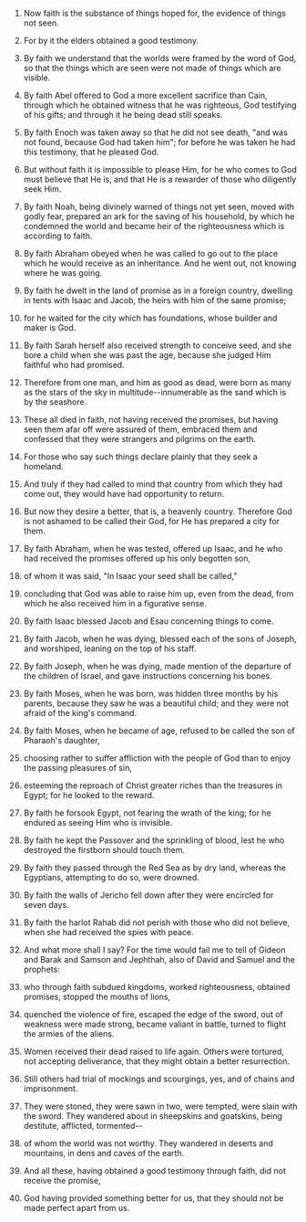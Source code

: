 
1. Now faith is the substance of things hoped for, the evidence of things not seen.

2. For by it the elders obtained a good testimony.

3. By faith we understand that the worlds were framed by the word of God, so that the things which are seen were not made of things which are visible.

4. By faith Abel offered to God a more excellent sacrifice than Cain, through which he obtained witness that he was righteous, God testifying of his gifts; and through it he being dead still speaks.

5. By faith Enoch was taken away so that he did not see death, "and was not found, because God had taken him"; for before he was taken he had this testimony, that he pleased God.

6. But without faith it is impossible to please Him, for he who comes to God must believe that He is, and that He is a rewarder of those who diligently seek Him.

7. By faith Noah, being divinely warned of things not yet seen, moved with godly fear, prepared an ark for the saving of his household, by which he condemned the world and became heir of the righteousness which is according to faith.

8. By faith Abraham obeyed when he was called to go out to the place which he would receive as an inheritance. And he went out, not knowing where he was going.

9. By faith he dwelt in the land of promise as in a foreign country, dwelling in tents with Isaac and Jacob, the heirs with him of the same promise;

10. for he waited for the city which has foundations, whose builder and maker is God.

11. By faith Sarah herself also received strength to conceive seed, and she bore a child when she was past the age, because she judged Him faithful who had promised.

12. Therefore from one man, and him as good as dead, were born as many as the stars of the sky in multitude--innumerable as the sand which is by the seashore.

13. These all died in faith, not having received the promises, but having seen them afar off were assured of them, embraced them and confessed that they were strangers and pilgrims on the earth.

14. For those who say such things declare plainly that they seek a homeland.

15. And truly if they had called to mind that country from which they had come out, they would have had opportunity to return.

16. But now they desire a better, that is, a heavenly country. Therefore God is not ashamed to be called their God, for He has prepared a city for them.

17. By faith Abraham, when he was tested, offered up Isaac, and he who had received the promises offered up his only begotten son,

18. of whom it was said, "In Isaac your seed shall be called,"

19. concluding that God was able to raise him up, even from the dead, from which he also received him in a figurative sense.

20. By faith Isaac blessed Jacob and Esau concerning things to come.

21. By faith Jacob, when he was dying, blessed each of the sons of Joseph, and worshiped, leaning on the top of his staff.

22. By faith Joseph, when he was dying, made mention of the departure of the children of Israel, and gave instructions concerning his bones.

23. By faith Moses, when he was born, was hidden three months by his parents, because they saw he was a beautiful child; and they were not afraid of the king's command.

24. By faith Moses, when he became of age, refused to be called the son of Pharaoh's daughter,

25. choosing rather to suffer affliction with the people of God than to enjoy the passing pleasures of sin,

26. esteeming the reproach of Christ greater riches than the treasures in Egypt; for he looked to the reward.

27. By faith he forsook Egypt, not fearing the wrath of the king; for he endured as seeing Him who is invisible.

28. By faith he kept the Passover and the sprinkling of blood, lest he who destroyed the firstborn should touch them.

29. By faith they passed through the Red Sea as by dry land, whereas the Egyptians, attempting to do so, were drowned.

30. By faith the walls of Jericho fell down after they were encircled for seven days.

31. By faith the harlot Rahab did not perish with those who did not believe, when she had received the spies with peace.

32. And what more shall I say? For the time would fail me to tell of Gideon and Barak and Samson and Jephthah, also of David and Samuel and the prophets:

33. who through faith subdued kingdoms, worked righteousness, obtained promises, stopped the mouths of lions,

34. quenched the violence of fire, escaped the edge of the sword, out of weakness were made strong, became valiant in battle, turned to flight the armies of the aliens.

35. Women received their dead raised to life again. Others were tortured, not accepting deliverance, that they might obtain a better resurrection.

36. Still others had trial of mockings and scourgings, yes, and of chains and imprisonment.

37. They were stoned, they were sawn in two, were tempted, were slain with the sword. They wandered about in sheepskins and goatskins, being destitute, afflicted, tormented--

38. of whom the world was not worthy. They wandered in deserts and mountains, in dens and caves of the earth.

39. And all these, having obtained a good testimony through faith, did not receive the promise,

40. God having provided something better for us, that they should not be made perfect apart from us.


